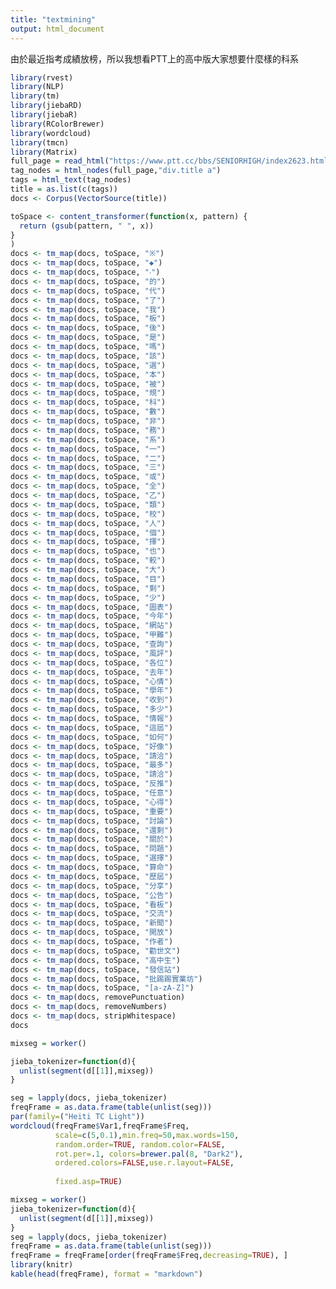 ```yaml
---
title: "textmining"
output: html_document
---
```

由於最近指考成績放榜，所以我想看PTT上的高中版大家想要什麼樣的科系
```r
library(rvest)
library(NLP)
library(tm)
library(jiebaRD)
library(jiebaR)
library(RColorBrewer)
library(wordcloud)
library(tmcn)
library(Matrix)
full_page = read_html("https://www.ptt.cc/bbs/SENIORHIGH/index2623.html")
tag_nodes = html_nodes(full_page,"div.title a")
tags = html_text(tag_nodes)
title = as.list(c(tags))
docs <- Corpus(VectorSource(title))

toSpace <- content_transformer(function(x, pattern) {
  return (gsub(pattern, " ", x))
}
)
docs <- tm_map(docs, toSpace, "※")
docs <- tm_map(docs, toSpace, "◆")
docs <- tm_map(docs, toSpace, "‧")
docs <- tm_map(docs, toSpace, "的")
docs <- tm_map(docs, toSpace, "代")
docs <- tm_map(docs, toSpace, "了")
docs <- tm_map(docs, toSpace, "我")
docs <- tm_map(docs, toSpace, "板")
docs <- tm_map(docs, toSpace, "後")
docs <- tm_map(docs, toSpace, "是")
docs <- tm_map(docs, toSpace, "嗎")
docs <- tm_map(docs, toSpace, "該")
docs <- tm_map(docs, toSpace, "選")
docs <- tm_map(docs, toSpace, "本")
docs <- tm_map(docs, toSpace, "被")
docs <- tm_map(docs, toSpace, "規")
docs <- tm_map(docs, toSpace, "科")
docs <- tm_map(docs, toSpace, "數")
docs <- tm_map(docs, toSpace, "非")
docs <- tm_map(docs, toSpace, "務")
docs <- tm_map(docs, toSpace, "系")
docs <- tm_map(docs, toSpace, "一")
docs <- tm_map(docs, toSpace, "二")
docs <- tm_map(docs, toSpace, "三")
docs <- tm_map(docs, toSpace, "或")
docs <- tm_map(docs, toSpace, "全")
docs <- tm_map(docs, toSpace, "乙")
docs <- tm_map(docs, toSpace, "類")
docs <- tm_map(docs, toSpace, "校")
docs <- tm_map(docs, toSpace, "人")
docs <- tm_map(docs, toSpace, "個")
docs <- tm_map(docs, toSpace, "擇")
docs <- tm_map(docs, toSpace, "也")
docs <- tm_map(docs, toSpace, "較")
docs <- tm_map(docs, toSpace, "大")
docs <- tm_map(docs, toSpace, "目")
docs <- tm_map(docs, toSpace, "剩")
docs <- tm_map(docs, toSpace, "少")
docs <- tm_map(docs, toSpace, "圖表")
docs <- tm_map(docs, toSpace, "今年")
docs <- tm_map(docs, toSpace, "網站")
docs <- tm_map(docs, toSpace, "甲難")
docs <- tm_map(docs, toSpace, "查詢")
docs <- tm_map(docs, toSpace, "風評")
docs <- tm_map(docs, toSpace, "各位")
docs <- tm_map(docs, toSpace, "去年")
docs <- tm_map(docs, toSpace, "心情")
docs <- tm_map(docs, toSpace, "學年")
docs <- tm_map(docs, toSpace, "收到")
docs <- tm_map(docs, toSpace, "多少")
docs <- tm_map(docs, toSpace, "情報")
docs <- tm_map(docs, toSpace, "這屆")
docs <- tm_map(docs, toSpace, "如何")
docs <- tm_map(docs, toSpace, "好像")
docs <- tm_map(docs, toSpace, "請洽")
docs <- tm_map(docs, toSpace, "最多")
docs <- tm_map(docs, toSpace, "請洽")
docs <- tm_map(docs, toSpace, "反推")
docs <- tm_map(docs, toSpace, "任意")
docs <- tm_map(docs, toSpace, "心得")
docs <- tm_map(docs, toSpace, "重要")
docs <- tm_map(docs, toSpace, "討論")
docs <- tm_map(docs, toSpace, "還剩")
docs <- tm_map(docs, toSpace, "關於")
docs <- tm_map(docs, toSpace, "問題")
docs <- tm_map(docs, toSpace, "選擇")
docs <- tm_map(docs, toSpace, "算命")
docs <- tm_map(docs, toSpace, "歷屆")
docs <- tm_map(docs, toSpace, "分享")
docs <- tm_map(docs, toSpace, "公告")
docs <- tm_map(docs, toSpace, "看板")
docs <- tm_map(docs, toSpace, "交流")
docs <- tm_map(docs, toSpace, "新聞")
docs <- tm_map(docs, toSpace, "開放")
docs <- tm_map(docs, toSpace, "作者")
docs <- tm_map(docs, toSpace, "勸世文")
docs <- tm_map(docs, toSpace, "高中生")
docs <- tm_map(docs, toSpace, "發信站")
docs <- tm_map(docs, toSpace, "批踢踢實業坊")
docs <- tm_map(docs, toSpace, "[a-zA-Z]")
docs <- tm_map(docs, removePunctuation)
docs <- tm_map(docs, removeNumbers)
docs <- tm_map(docs, stripWhitespace)
docs

mixseg = worker()

jieba_tokenizer=function(d){
  unlist(segment(d[[1]],mixseg))
}

seg = lapply(docs, jieba_tokenizer)
freqFrame = as.data.frame(table(unlist(seg)))
par(family=("Heiti TC Light"))
wordcloud(freqFrame$Var1,freqFrame$Freq,
          scale=c(5,0.1),min.freq=50,max.words=150,
          random.order=TRUE, random.color=FALSE,
          rot.per=.1, colors=brewer.pal(8, "Dark2"),
          ordered.colors=FALSE,use.r.layout=FALSE,
          
          fixed.asp=TRUE)

mixseg = worker()
jieba_tokenizer=function(d){
  unlist(segment(d[[1]],mixseg))
}
seg = lapply(docs, jieba_tokenizer)
freqFrame = as.data.frame(table(unlist(seg)))
freqFrame = freqFrame[order(freqFrame$Freq,decreasing=TRUE), ]
library(knitr)
kable(head(freqFrame), format = "markdown")


```

